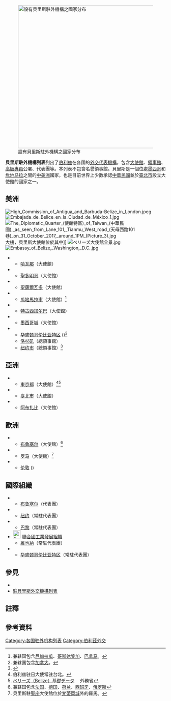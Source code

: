 {{NoteTA|G1=地名}}
[[File:Diplomatic missions of Belize.PNG|thumb|right|450px|設有貝里斯駐外機構之國家分布
{{legend|red|貝里斯}}
{{legend|#000080|設有貝里斯駐外機構之國家}}
]]

'''貝里斯駐外機構列表'''列出了[[伯利兹|伯利兹]]在各國的[[外交代表機構|外交代表機構]]，包含[[大使館|大使館]]、[[領事館|領事館]]、[[高級專員|高級專員]]公署、代表團等。本列表不包含名譽領事館。貝里斯是一個位處[[墨西哥|墨西哥]]和[[危地马拉|危地马拉]]之間的[[中美洲|中美洲]]國家，也是目前世界上少數承認[[中華民國|中華民國]]並於[[臺北市|臺北市]]設立大使館的國家之一。

==美洲==
[[File:High_Commission_of_Antigua_and_Barbuda-Belize_in_London.jpeg|thumb]]
[[File:Embajada_de_Belice_en_la_Ciudad_de_México_1.jpg|thumb]]
[[File:The_Diplomatic_Quarter_(使館特區)_of_Taiwan_(中華民國),_as_seen_from_Lane_101,_Tianmu_West_road_(天母西路101巷)_on_31_October_2017,_around_1PM_(Picture_3).jpg|upright]]大樓，貝里斯大使館位於其中]]
[[File:ベリーズ大使館全景.jpg|thumb]]
[[File:Embassy_of_Belize,_Washington,_D.C..jpg|upright]]
*{{CUB}}
** [[哈瓦那|哈瓦那]]（大使館）
*{{DOM}}
** [[聖多明哥|聖多明哥]]（大使館）
*{{SLV}}
** [[聖薩爾瓦多|聖薩爾瓦多]]（大使館）
*{{GTM}}
** [[瓜地馬拉市|瓜地馬拉市]]（大使館）<ref group="註">兼辖国包含[[尼加拉瓜|尼加拉瓜]]、[[哥斯达黎加|哥斯达黎加]]、[[巴拿马|巴拿马]]。</ref>
*{{HND}}
** [[特古西加尔巴|特古西加尔巴]]（大使館）
*{{MEX}}
** [[墨西哥城|墨西哥城]]（大使館）
*{{USA}}
** [[华盛顿哥伦比亚特区|华盛顿哥伦比亚特区]] ({{tsl|en|Embassy of Belize in Washington, D.C.|貝里斯駐美大使館|大使館}})<ref group="註">兼辖国包含[[加拿大|加拿大]]。</ref>
** [[洛杉矶|洛杉矶]]（總領事館）
** [[纽约市|纽约市]]（總領事館）<ref>{{cite web |author1=伯利兹外交部 |title=伯利兹外交机构列表 |url=https://mfa.gov.bz/wp-content/uploads/2021/02/Diplomatic-Consular-List-Feb21-1.pdf |accessdate=2021-09-22 |language=en |archive-date=2021-12-28 |archive-url=https://web.archive.org/web/20211228212234/https://mfa.gov.bz/wp-content/uploads/2021/02/Diplomatic-Consular-List-Feb21-1.pdf |dead-url=no }}</ref>

==亞洲==
*{{JPN}}
** [[東京都|東京都]]（大使館）<ref group="註">伯利兹驻日大使常驻台北。</ref><ref name="Belize">[https://www.mofa.go.jp/mofaj/area/belize/data.html ベリーズ（Belize）基礎データ] {{Wayback|url=https://www.mofa.go.jp/mofaj/area/belize/data.html |date=20211007175636 }}　外務省</ref>
*{{ROC-TWN}}
** [[臺北市|臺北市]]（大使館）
*{{ARE}}
** [[阿布扎比|阿布扎比]]（大使館）

==歐洲==
*{{BEL}}
** [[布鲁塞尔-首都大区|布鲁塞尔]]（大使館）<ref group="註">兼辖国包含[[法国|法国]]、[[德国|德国]]、[[荷兰|荷兰]]、[[西班牙|西班牙]]、[[俄罗斯|俄罗斯]]</ref>
*{{Flag|Holy See}}
** [[罗马|罗马]]（大使館）<ref group="註">貝里斯駐[[聖座|聖座]]大使館位於[[梵蒂岡城|梵蒂岡城]]外的羅馬。</ref>
*{{GBR}}
** [[伦敦|伦敦]] ({{tsl|en|High Commission of Belize, London|貝里斯駐倫敦高級專員公署|高級專員公署}})

==國際組織==
* {{EU}}
**[[布鲁塞尔-首都大区|布鲁塞尔]]（代表團）
* {{UNO}}
**[[纽约|纽约]]（常駐代表團）
* {{Flag|UNESCO}}
**[[巴黎|巴黎]]（常駐代表團）
* [[File:Emblem_of_the_United_Nations.svg|25px]] [[聯合國工業發展組織|聯合國工業發展組織]]
**[[維也納|維也納]]（常駐代表團）
* {{Flag|Organization of American States}}
**[[华盛顿哥伦比亚特区|华盛顿哥伦比亚特区]]（常駐代表團）

==參見==
{{portal box|國際關係}}
* {{tsl|en|Foreign relations of Belize|貝里斯外交}}
* [[駐貝里斯外交機構列表|駐貝里斯外交機構列表]]

==註釋==
{{Reflist|group=註}}

==參考資料==
{{reflist|2}}

{{伯利茲外交}}
{{美洲題目|駐外機構列表}}

[[Category:各国驻外机构列表|Category:各国驻外机构列表]]
[[Category:伯利茲外交|Category:伯利茲外交]]